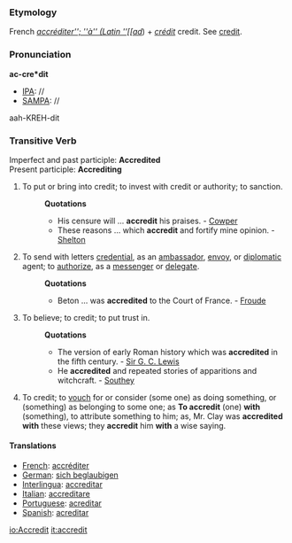 ===Etymology===
French ''[[accréditer''; ''à'' (Latin ''[[ad]]'') + ''[[crédit]]'' credit. See [[credit]].
===Pronunciation===
'''ac-cre*dit'''
*[[IPA]]: //
*[[SAMPA]]: //
aah-KREH-dit
===Transitive Verb===
Imperfect and past participle: '''Accredited'''<br>
Present participle: '''Accrediting''' 
#To put or bring into credit; to invest with credit or authority; to sanction.
#:'''Quotations'''
#:*His censure will ... '''accredit''' his praises. - [[Cowper]]
#:*These reasons ... which '''accredit''' and fortify mine opinion. - [[Shelton]]
#To send with letters [[credential]], as an [[ambassador]], [[envoy]], or [[diplomatic]] agent; to [[authorize]], as a [[messenger]] or [[delegate]].
#:'''Quotations'''
#:*Beton ... was '''accredited''' to the Court of France. - [[Froude]]
#To believe; to credit; to put trust in.
#:'''Quotations'''
#:*The version of early Roman history which was '''accredited''' in the fifth century. - [[Sir G. C. Lewis]]
#:*He '''accredited''' and repeated stories of apparitions and witchcraft. - [[Southey]]
#To credit; to [[vouch]] for or consider (some one) as doing something, or (something) as belonging to some one; as '''To accredit''' (one) '''with''' (something), to attribute something to him; as, Mr. Clay was '''accredited with''' these views; they '''accredit''' him '''with''' a wise saying.
====Translations====
*[[French]]: [[accréditer]]
*[[German]]: [[sich beglaubigen]]
*[[Interlingua]]: [[accreditar]]
*[[Italian]]: [[accreditare]]
*[[Portuguese]]: [[acreditar]]
*[[Spanish]]: [[acreditar]]

[[io:Accredit]]
[[it:accredit]]
